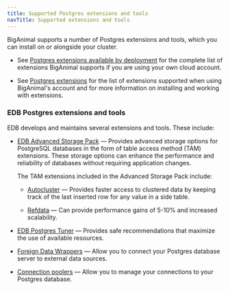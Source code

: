 ```yaml
---
title: Supported Postgres extensions and tools
navTitle: Supported extensions and tools
---
```


BigAnimal supports a number of Postgres extensions and tools, which you can install on or alongside your cluster.

- See [Postgres extensions available by deployment](/pg_extensions/) for the complete list of extensions BigAnimal supports if you are using your own cloud account.

- See [Postgres extensions](/biganimal/release/using_cluster/03_modifying_your_cluster/extensions) for the list of extensions supported when using BigAnimal's account and for more information on installing and working with extensions.

### EDB Postgres extensions and tools
EDB develops and maintains several extensions and tools. These include:

- [EDB Advanced Storage Pack](/pg_extensions/advanced_storage_pack/) &mdash; Provides advanced storage options for PostgreSQL databases in the form of table access method (TAM) extensions. These storage options can enhance the performance and reliability of databases without requiring application changes. 

  The TAM extensions included in the Advanced Storage Pack include:

  - [Autocluster](/pg_extensions/advanced_storage_pack/#autocluster) &mdash; Provides faster access to clustered data by keeping track of the last inserted row for any value in a side table. 

  - [Refdata](/pg_extensions/advanced_storage_pack/#refdata) &mdash; Can provide performance gains of 5-10% and increased scalability.
- [EDB Postgres Tuner](/pg_extensions/pg_tuner/) &mdash; Provides safe recommendations that maximize the use of available resources. 
- [Foreign Data Wrappers](foreign_data_wrappers) &mdash; Allow you to connect your Postgres database server to external data sources.
- [Connection poolers](poolers) &mdash; Allow you to manage your connections to your Postgres database. 
